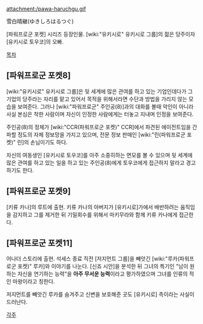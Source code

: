 attachment:/pawa-haruchgu.gif

雪白晴継(ゆきしろはるつぐ)

[파워프로군 포켓] 시리즈 등장인물. [wiki:"유키시로" 유키시로 그룹]의 젊은 당주이자 [유키시로 토우코]의 오빠.


[[목차]]

== [파워프로군 포켓8] ==
[wiki:"유키시로" 유키시로 그룹]은 뒷 세계에 많은 관여를 하고 있는 기업인데다가 그 기업의 당주라는 자리를 맡고 있어서 목적을 위해서라면 수단과 방법을 가리지 않는 모습을 보여준다. 그러나 [wiki:"파워프로군" 주인공(8)]과의 대화를 볼때 악인이 아니라 사실 본심은 착한 사람이며 자신이 인정한 사람에게는 터놓고 지내며 인정을 보여준다.

주인공(8)의 정체가 [wiki:"CCR(파워프로군 포켓)" CCR]에서 파견된 에이전트임을 간파할 정도의 자체 정보망을 가지고 있으며, 전문 정보 판매인 [wiki:"린(파워프로군 포켓)" 린]의 손님이기도 하다.

자신의 여동생인 [유키시로 토우코]를 아주 소중히하는 면모를 볼 수 있으며 뒷 세계에 많은 관여를 하고 있는 일을 하고 있는 주인공(8)에게 토우코에게 접근하지 말라고 경고하기도 한다.

== [파워프로군 포켓9] ==
[키류 카나]의 루트에 출현. 키류 카나의 아버지가 [유키시로]가에서 배반하려는 움직임을 감지하고 그를 제거한 뒤 기밀회수를 위해서 마키무라와 함께 키류 카나에게 접근한다.

== [파워프로군 포켓11] ==
어나더 스토리에 출현. 석세스 종료 직전 [저지먼트 그룹]을 빼앗긴 [wiki:"루카(파워프로군 포켓)" 루카]와 이야기를 나눈다. [신죠 시안]을 분석한 뒤 그녀의 특기인 "남이 원하는 자신을 연기하는 능력"을 '''아주 무서운 능력'''이라고 평가하였으며 그녀를 인류의 적인 마왕이라고 칭한다.

저지먼트를 빼앗긴 루카를 숨겨주고 신변을 보호해준 곳도 [유키시로] 측이라는 사실이 드러난다.


[[각주]]

